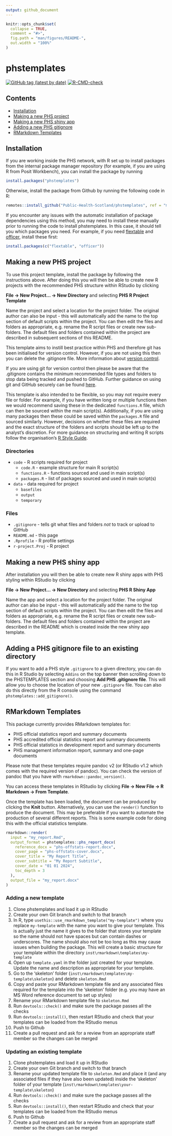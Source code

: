 ```yaml
---
output: github_document
---
```


<!-- README.md is generated from README.Rmd. Please edit that file -->

```r
knitr::opts_chunk$set(
  collapse = TRUE,
  comment = "#>",
  fig.path = "man/figures/README-",
  out.width = "100%"
)
```

# phstemplates

<!-- badges: start -->
[![GitHub tag (latest by date)](https://img.shields.io/github/v/tag/Public-Health-Scotland/phstemplates)](https://github.com/Public-Health-Scotland/phstemplates/tags)
[![R-CMD-check](https://github.com/Public-Health-Scotland/phstemplates/workflows/R-CMD-check/badge.svg)](https://github.com/Public-Health-Scotland/phstemplates/actions)
<!-- badges: end -->

## Contents
- [Installation](#installation)
- [Making a new PHS project](#making-a-new-phs-project)
- [Making a new PHS shiny app](#making-a-new-phs-shiny-app)
- [Adding a new PHS gitignore](#adding-a-phs-gitignore-file-to-an-existing-directory)
- [RMarkdown Templates](#rmarkdown-templates)

## Installation
If you are working inside the PHS network, with R set up to install packages from the internal package manager repository (for example, if you are using R from Posit Workbench), you can install the package by running
``` r
install.packages("phstemplates")
```

Otherwise, install the package from Github by running the following code in R:
``` r
remotes::install_github("Public-Health-Scotland/phstemplates", ref = "main")
```

If you encounter any issues with the automatic installation of package dependencies using this method, you may need to install these manually prior to running the code to install phstemplates. In this case, it should tell you which packages you need. For example, if you need [flextable](https://davidgohel.github.io/flextable) and [officer](https://davidgohel.github.io/officer), install these first:

``` r
install.packages(c("flextable", "officer"))
```

## Making a new PHS project
To use this project template, install the package by following the instructions above. After doing this you will then be able to create new R projects with the recommended PHS structure within RStudio by clicking

**File -> New Project... -> New Directory** and selecting **PHS R Project Template** 

Name the project and select a location for the project folder. The original author can also be input - this will automatically add the name to the top section of default scripts within the project. You can then edit the files and folders as appropriate, e.g. rename the R script files or create new sub-folders. The default files and folders contained within the project are described in subsequent sections of this README.

This template aims to instill best practice within PHS and therefore git has been initialised for version control. However, if you are not using this then you can delete the .gitignore file. More information about [version control](https://github.com/Public-Health-Scotland/resources/blob/master/version-control.md).

If you are using git for version control then please be aware that the .gitignore contains the minimum recommended file types and folders to stop data being tracked and pushed to GitHub. Further guidance on using git and GitHub securely can be found [here](https://github.com/Public-Health-Scotland/GitHub-guidance).

This template is also intended to be flexible, so you may not require every file or folder. For example, if you have written long or multiple functions then we would recommend saving these in the dedicated `functions.R` file, which can then be sourced within the main script(s). Additionally, if you are using many packages then these could be saved within the `packages.R` file and sourced similarly. However, decisions on whether these files are required and the exact structure of the folders and scripts should be left up to the analyst's discretion. For more guidance on structuring and writing R scripts follow the organisation's [R Style Guide](https://github.com/Public-Health-Scotland/R-Resources/blob/master/PHS%20R%20style%20guide.md).

### Directories
  * `code` - R scripts required for project
    + `code.R` - example structure for main R script(s)
    + `functions.R` - functions sourced and used in main script(s)
    + `packages.R` - list of packages sourced and used in main script(s)
  * `data` - data required for project
    + `basefiles`
    + `output`
    + `temporary`

### Files
  * `.gitignore` - tells git what files and folders *not* to track or upload to GitHub
  * `README.md` - this page
  * `.Rprofile` - R profile settings
  * `r-project.Proj` - R project
  
## Making a new PHS shiny app
After installation you will then be able to create new R shiny apps with PHS styling within RStudio by clicking

**File -> New Project... -> New Directory** and selecting **PHS R Shiny App**

Name the app and select a location for the project folder. The original author can also be input - this will automatically add the name to the top section of default scripts within the project. You can then edit the files and folders as appropriate, e.g. rename the R script files or create new sub-folders. The default files and folders contained within the project are described in the README which is created inside the new shiny app template.

## Adding a PHS gitignore file to an existing directory
If you want to add a PHS style `.gitignore` to a given directory, you can do this in R Studio by selecting `Addins` on the top banner then scrolling down to the PHSTEMPLATES section and choosing **Add PHS .gitignore file**. This will allow you to choose the location of your new `.gitignore` file. You can also do this directly from the R console using the command `phstemplates::add_gitignore()`.

## RMarkdown Templates
This package currently provides RMarkdown templates for:

* PHS official statistics report and summary documents
* PHS accredited official statistics report and summary documents
* PHS official statistics in development report and summary documents
* PHS management information report, summary and one-page documents

Please note that these templates require pandoc v2 (or RStudio v1.2 which comes with the required version of pandoc). You can check the version of pandoc that you have with `rmarkdown::pandoc_version()`.

You can access these templates in RStudio by clicking **File -> New File -> R Markdown -> From Template**.

Once the template has been loaded, the document can be produced by clicking the **Knit** button. Alternatively, you can use the `render()` function to produce the document. This may be preferable if you want to automate the production of several different reports. This is some example code for doing this with the official statistics template.

``` r
rmarkdown::render(
  input = "my_report.Rmd",
  output_format = phstemplates::phs_report_docx(
    reference_docx = "phs-offstats-report.docx",
    cover_page = "phs-offstats-cover.docx",
    cover_title = "My Report Title",
    cover_subtitle = "My Report Subtitle",
    cover_date = "01 01 2024",
    toc_depth = 3
  ),
  output_file = "my_report.docx"
)
```

### Adding a new template
1. Clone phstemplates and load it up in RStudio
2. Create your own Git branch and switch to that branch
3. In R, type `usethis::use_rmarkdown_template("my-template")` where you replace `my-template` with the name you want to give your template. This is actually just the name it gives to the folder that stores your template so the name should not have spaces but can contain dashes or underscores. The name should also not be too long as this may cause issues when building the package. This will create a basic structure for your template within the directory `inst\rmarkdown\templates\my-template`
4. Open up `template.yaml` in the folder just created for your template. Update the name and description as appropriate for your template.
5. Go to the 'skeleton' folder (`inst\rmarkdown\templates\my-template\skeleton`) and delete `skeleton.Rmd`
6. Copy and paste your RMarkdown template file and any associated files required for the template into the 'skeleton' folder (e.g. you may have an MS Word reference document to set up styles)
7. Rename your RMarkdown template file to `skeleton.Rmd`
8. Run `devtools::check()` and make sure the package passes all the checks
9. Run `devtools::install()`, then restart RStudio and check that your templates can be loaded from the RStudio menus
10. Push to Github
11. Create a pull request and ask for a review from an appropriate staff member so the changes can be merged

### Updating an existing template
1. Clone phstemplates and load it up in RStudio
2. Create your own Git branch and switch to that branch
3. Rename your updated template file to `skeleton.Rmd` and place it (and any associated files if they have also been updated) inside the 'skeleton' folder of your template (`inst\rmarkdown\templates\your-template\skeleton`)
4. Run `devtools::check()` and make sure the package passes all the checks
5. Run `devtools::install()`, then restart RStudio and check that your templates can be loaded from the RStudio menus
6. Push to Github
7. Create a pull request and ask for a review from an appropriate staff member so the changes can be merged
